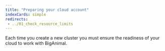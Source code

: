 ```yaml
---
title: "Preparing your cloud account"
indexCards: simple
redirects:
 - ../01_check_resource_limits
---
```


Each time you create a new cluster you must ensure the readiness of your cloud to work with BigAnimal. 

<!-- With this new 
